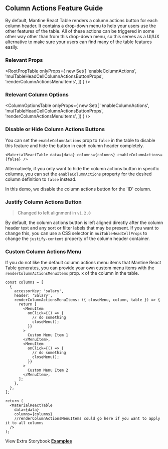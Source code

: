 
<Head>
  <title>Column Actions Feature Guide - Mantine React Table Docs</title>
  <meta
    name="description"
    content="How to use, customize, or disable column the action button and menu features of Mantine React Table"
  />
</Head>

## Column Actions Feature Guide

By default, Mantine React Table renders a column actions button for each column header. It contains a drop-down menu to help your users use the other features of the table. All of these actions can be triggered in some other way other than from this drop-down menu, so this serves as a UI/UX alternative to make sure your users can find many of the table features easily.

### Relevant Props

<RootPropTable
  onlyProps={
    new Set([
      'enableColumnActions',
      'muiTableHeadCellColumnActionsButtonProps',
      'renderColumnActionsMenuItems',
    ])
  }
/>

### Relevant Column Options

<ColumnOptionsTable
  onlyProps={
    new Set([
      'enableColumnActions',
      'muiTableHeadCellColumnActionsButtonProps',
      'renderColumnActionsMenuItems',
    ])
  }
/>

### Disable or Hide Column Actions Buttons

You can set the `enableColumnActions` prop to `false` in the table to disable this feature and hide the button in each column header completely.

```tsx
<MaterialReactTable data={data} columns={columns} enableColumnActions={false} />
```

Alternatively, if you only want to hide the column actions button in specific columns, you can set the `enableColumnActions` property for the desired column definition to `false` instead.

In this demo, we disable the column actions button for the 'ID' column.

<DisableExample />

### Justify Column Actions Button

> Changed to left alignment in `v1.2.0`

By default, the column actions button is left aligned directly after the column header text and any sort or filter labels that may be present. If you want to change this, you can use a CSS selector in `muiTableHeadCellProps` to change the `justify-content` property of the column header container.

<ColumnActionsSpaceExample />

### Custom Column Actions Menu

If you do not like the default column actions menu items that Mantine React Table generates, you can provide your own custom menu items with the `renderColumnActionsMenuItems` prop. x of the column in the table.

```tsx
const columns = [
  {
    accessorKey: 'salary',
    header: 'Salary',
    renderColumnActionsMenuItems: ({ closeMenu, column, table }) => {
      return [
        <MenuItem
          onClick={() => {
            // do something
            closeMenu();
          }}
        >
          Custom Menu Item 1
        </MenuItem>,
        <MenuItem
          onClick={() => {
            // do something
            closeMenu();
          }}
        >
          Custom Menu Item 2
        </MenuItem>,
      ];
    },
  },
];

return (
  <MaterialReactTable
    data={data}
    columns={columns}
    //renderColumnActionsMenuItems could go here if you want to apply it to all columns
  />
);
```

View Extra Storybook **[Examples](https://www.mantine-react-table.dev/?path=/story/features-column-action-examples)**

